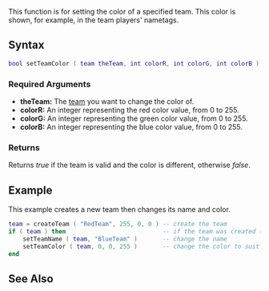 
{{Server function}}
This function is for setting the color of a specified team. This color is shown, for example, in the team players' nametags.

==Syntax==
<syntaxhighlight lang="lua">
bool setTeamColor ( team theTeam, int colorR, int colorG, int colorB )
</syntaxhighlight>
{{OOP||[[/team.md|team]]:setColor||}}
===Required Arguments===
*'''theTeam:''' The [[/team.md|team]] you want to change the color of.
*'''colorR:''' An integer representing the red color value, from 0 to 255.
*'''colorG:''' An integer representing the green color value, from 0 to 255.
*'''colorB:''' An integer representing the blue color value, from 0 to 255.

===Returns===
Returns ''true'' if the team is valid and the color is different, otherwise ''false''.

==Example==
This example creates a new team then changes its name and color.
<syntaxhighlight lang="lua">
team = createTeam ( "RedTeam", 255, 0, 0 ) -- create the team
if ( team ) then                           -- if the team was created (a team with that name didn't already exist)
    setTeamName ( team, "BlueTeam" )       -- change the name
    setTeamColor ( team, 0, 0, 255 )       -- change the color to suit its new name
end
</syntaxhighlight>

==See Also==
{{Team_functions}}